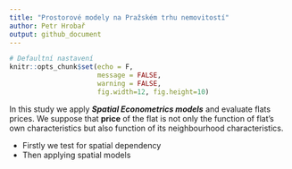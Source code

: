 ```yaml
---
title: "Prostorové modely na Pražském trhu nemovitostí"
author: Petr Hrobař
output: github_document
---
```

  
```r
# Defaultní nastavení
knitr::opts_chunk$set(echo = F,
                      message = FALSE,
                      warning = FALSE,
                      fig.width=12, fig.height=10)
```



In this study we apply ***Spatial Econometrics models*** and evaluate
flats prices. We suppose that **price** of the flat is not only the
function of flat’s own characteristics but also function of its
neighbourhood characteristics.

- Firstly we test for spatial dependency
- Then applying spatial models
